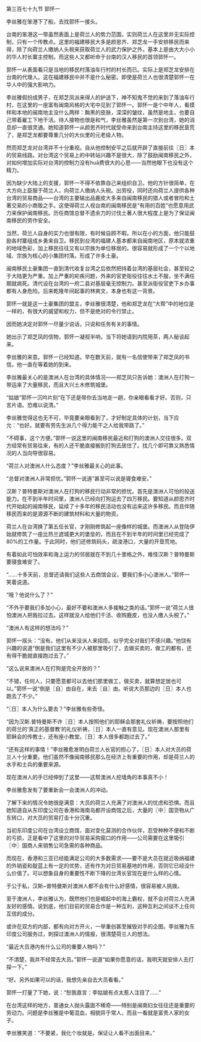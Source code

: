 

第三百七十九节 郭怀一

李丝雅在笨港下了船，去找郭怀一接头。

台南的笨港这一带虽然表面上是荷兰人的势力范围，实则荷兰人在这里并无实际控制，只有一个传教点。这里的福建移民大多是颜思齐、郑芝龙一手安排移民而来得，除了向荷兰人缴纳人头税来获取荷兰人的武力保护之外，基本上是由大大小小的华人村长寨主控制。而这些人又都听命于台南的汉人移民的首领郭怀一。

郭怀一从表面看只是当地的移民村落油车行村的村长而已。实际上是郑芝龙安排在台南的代理人。这在福建移民中并不是什么秘密。即使是荷兰人也很清楚郭怀一在华人中的强大影响力。

李丝雅假扮成男子，在郑芝凤派来得人的护送下，神不知鬼不觉的来到了落油车行村，在这里的一座富有闽南风格的大宅中见到了郭怀一。郭怀一是个中年人，看摸样和本地的闽南地主没什么两样：黝黑的皮肤，深深的皱纹，虽然是地主，也要自己带着雇工下地干活。待人接物也很是和气，李丝雅虽然是第一次到台湾，她的消息却一直很灵通。她知道郭怀一从颜思齐时代就受命来到台南主持这里的移民垦荒了，是郑芝龙都要尊重几分的大伙里的元老级人物。

然而郑芝龙对台湾并不十分重视。自从他控制安平之后就开辟了直接前往〖日〗本的贸易线路。对台湾这个贸易上的中转站兴趣不是很大，除了鼓励闽南移民之外，对如何增加实际对台湾的控制力没有huā费很大的心思——当然他眼下也没有这个精力。

因为缺少大陆上的支援，郭怀一不得不依靠自己来组织自卫。他的方针很简单，在大方向上臣服于荷兰人，向荷兰人缴纳人头税。出劳役，同时还向荷兰人提供各种台湾的贸易商品——台湾的主要输出品鹿皮大多来自闽南移民的猎人或者冒险和土著交易的小商贩之手。这使得荷兰人视台南的闽南移民是“有用的百姓”也愿意用武力来保护闽南移民。历任商馆总督不遗余力的讨伐土著人很大程度上是为了保证闽南移民的劳作安全。

当然，荷兰人自身的实力也很有限，有时候自顾不暇。所以在小的方面，他只能鼓励各村寨组成乡勇来自卫。移民到台湾的福建人基本都来自闽南地区，原本就浓重的地域色彩，加上移民往往又有以宗族为单位移居的。很容易就形成了一个个以地域、宗族为核心的小集团村落。形成了许多土豪。

闽南移民土豪集团一直到清代收复台湾之后依然把持着台湾的基层社会，甚至较之于大陆更为严重。加上严重的疟疾问题，外来的官吏衙役往往水土不服，坐不满任期就病死。清代设在台湾的一府二县对基层毫无控制力。甚至派衙役官吏下乡办事都有人身危险。后来乾隆年间起事的林爽文，本身也有这一背景。

郭怀一就是这一土豪集团的盟主，李丝雅很清楚，他和郑芝龙在“大帮”中的地位是一样的，有很大的威望和权力，但不是绝对的令行禁止。

因而她决定对郭怀一尽量少说话，只说和任务有关的事情。

她出示了郑芝凤的信物，郭怀一凝视半响，当下将她请到内院用茶，两人秘谈起来。

李丝雅的来意。郭怀一已经知道。早在数天前，就有一名信使带来了郑芝凤的书信。他一直在等着她的到来。

李丝雅最关心的是澳洲人在台湾的具体情况——郑芝凤只告诉她：澳洲人在打狗一带运来了大量移民，而且大兴土木修筑城堡。

“姑娘”郭怀一沉吟片刻“在下还是带你去当地走一趟，你亲眼看看才好。否则，只言片语。恐难以说清。”

李丝雅觉得这也无不可，毕竟要亲眼看到了，才好制定具体的计划，当下应允：“也好。就要有劳先生派几个得力能干之人给我带路了。”

“不碍事，这个方便。”郭怀一说这里的闽南移民最近和打狗的澳洲人交往很多。双方经常有贸易往来，有的人还干脆直接搬到打狗去居住了。找几个即可靠又熟悉情况的人当向导很容易。

“荷兰人对澳洲人什么态度？”李丝雅最关心的此事。

“总督对澳洲人非常担忧。”郭怀一说道“甚至可以说是寝食难安。”

汉斯？普特曼斯对澳洲人在打狗的移民行动非常的担忧。首先是澳洲人可怕的投送能力。在不到半年时间里，澳洲人已经向打狗运去了四万移民。要知道从颜思齐时代开始起的闽南移民，延续了十多年的移民活动也没有运来这许多移民。而且伴随移民而来的是源源不断的建筑材料和大量的物资。

荷兰人在台湾换了第五任长官，才刚刚修筑起一座像样的城堡。而澳洲人从登陆伊始就修筑了一座比热兰遮城更大的堡垒的，而且在不到半年的时间里已经完成了80%的工作量。于此同时，他们还修筑码头，疏浚港口，大量的开垦荒地。

有着如此可怕效率和海上运力的邻居就在不到几十里格之外，难怪汉斯？普特曼斯要寝食难安了。

“……十多天前，总督还请我们这些人去商馆会议，要我们多小心澳洲人。”郭怀一笑着说道。

“哦？他说什么了？”

“不外乎要我们多加小心，最好不要和澳洲人多接触之类的话。”郭怀一说“荷兰人很怕澳洲人把我拉过去。这样就没人给他们干活、收购鹿皮，也没人缴人头税了。”

“澳洲人有这样的想法吗？”

郭怀一摇头：“没有。他们从来没派人来招揽。似乎完全对我们不感兴趣。”他饶有兴趣的说道“倒是我们这里有不少人被那里吸引了，去做买卖的，做工的都有，还有得干脆就直接跑过去了。”

“这么说来澳洲人在打狗是完全开放的？”

“不错，任何人，只要愿意都可以去他们那里做工，做买卖，就算想定居也可以。”郭怀一说“倒是〖自〗由自在，来去〖自〗由。听说大员那边的〖日〗本人也跑去了不少。”

“〖日〗本人为什么要去？”李丝雅有些奇怪。

“因为汉斯.普特曼斯不许〖日〗本人按照他们的耶稣会那套礼仪祈祷，要按照他们的荷兰的‘真正的基督教’的礼仪祈祷，〖日〗本人一直有意见。现在澳洲人那里有耶稣会的传教士，还有座小教堂。〖日〗本人很多都跑过去了。”

“还有这样的事情！”李丝雅愈发明白荷兰人长官的担心了，〖日〗本人对大员的荷兰人十分重要。他们虽然不像闽南移民那么在经济上有重要的作用，却是荷兰人的水手和士兵的重要来源。

现在澳洲人的手已经伸到了这里——这帮澳洲人挖墙角的本事真不小！

李丝雅愈发有了要重新会一会澳洲人的冲动。

了解下来的情况令她很是满意：大员的荷兰人充满了对澳洲人的忧虑和恐惧。而且她知道自从东印度公司在香港和海南岛都开设商馆之后，大量的〖中〗国货物从广东转口，对大员的贸易打击十分沉重。

当初东印度公司在台湾设立商馆，面对变化莫测的合作伙伴，忍受种种不便和不断的亏损，正是看中了这里的对华贸易采购窗口的作用——公司需要在这里吸引〖中〗国商人来销售公司急需的各种商品。

而现在，香港和三亚已经能满足公司的大多数需求——要不是大员在就近吸纳福建的外销瓷和靛蓝上有一定的优势，还有作为对日贸易基地的作用，否则它已经没什么价值了。可以想象自身的重要性不断下降的台湾长官现在是什么样的心情。

于公于私，汉斯~普特曼斯对澳洲人都不会有什么好感情，很容易被人挑拨。

至于澳洲人，李丝雅认为，既然他们也是崛起中的海上霸权，就不会对荷兰人充满友好的感情。说到底，他们目前的贸易合作是一种互利，这种互利之间谈不上任何互信的成分。

或许在双方的内部，都有向对方开火，一举重创甚至摧毁对手的企图。李丝雅为东印度公司服务过，刺探过澳洲人的情报，很清楚荷兰人的想法。

“最近大员港内有什么公司的重要人物吗？”

“不清楚，我并不经常去大员。”郭怀一说道“如果你愿意的话，我明天就安排人去打探一下。”

“好。另外如果可以的话，我想先亲自去大员看看。”

郭怀一打量了下她，说：“恕我直言：李姑娘有点太惹人注目了……”

在台湾这样的地方，普通女人抛头露面不稀奇——特别是闽南妇女往往还是重要的劳动力。问题是李丝雅是中葡混血，相貌异于常人，而且一看就是富贵人家的女子。

李丝雅笑道：“不要紧，我化个妆就是。保证让人看不出面目来。”

